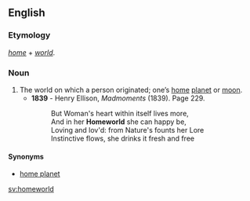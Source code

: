 ==English==

===Etymology===
''[[home]]'' + ''[[world]]''.

===Noun===
{{en-noun}}

# The world on which a person originated; one’s [[home]] [[planet]] or [[moon]].
#* '''1839''' - Henry Ellison, ''Madmoments'' (1839). Page 229.
#*: But Woman's heart within itself lives more,
#*: And in her '''Homeworld''' she can happy be,
#*: Loving and lov'd: from Nature's founts her Lore
#*: Instinctive flows, she drinks it fresh and free

====Synonyms====
* [[home planet]]

[[sv:homeworld]]